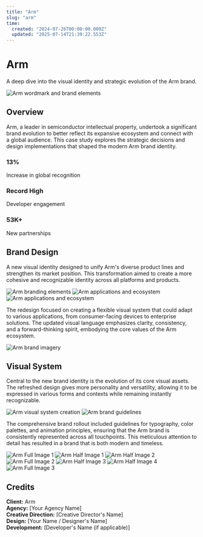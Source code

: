 ```yaml
---
title: "Arm"
slug: "arm"
time:
  created: "2024-07-26T00:00:00.000Z"
  updated: "2025-07-14T21:39:22.553Z"
---
```


# Arm

A deep dive into the visual identity and strategic evolution of the Arm brand.

<Image src="https://raw.githubusercontent.com/maxmcisted7/Nova/main/Screenshot%202025-06-16%20at%2008.28.50.png" alt="Arm wordmark and brand elements" variant="full" />

## Overview

Arm, a leader in semiconductor intellectual property, undertook a significant brand evolution to better reflect its expansive ecosystem and connect with a global audience. This case study explores the strategic decisions and design implementations that shaped the modern Arm brand identity.

<div className="grid grid-cols-1 md:grid-cols-3 gap-8 my-16">
  <div className="flex flex-col">
    <h3 className="text-2xl font-bold text-shiki-blue-light dark:text-shiki-blue-dark">13%</h3>
    <p className="text-muted">Increase in global recognition</p>
  </div>
  <div className="flex flex-col">
    <h3 className="text-2xl font-bold text-shiki-blue-light dark:text-shiki-blue-dark">Record High</h3>
    <p className="text-muted">Developer engagement</p>
  </div>
  <div className="flex flex-col">
    <h3 className="text-2xl font-bold text-shiki-blue-light dark:text-shiki-blue-dark">53K+</h3>
    <p className="text-muted">New partnerships</p>
  </div>
</div>

## Brand Design

A new visual identity designed to unify Arm's diverse product lines and strengthen its market position. This transformation aimed to create a more cohesive and recognizable identity across all platforms and products.

<Image src="https://raw.githubusercontent.com/maxmcisted7/Nova/main/Screenshot%202025-06-16%20at%2008.28.50.png" alt="Arm branding elements" variant="full" />

<ImageGroup className="grid grid-cols-1 md:grid-cols-2 gap-8">
  <Image src="https://raw.githubusercontent.com/maxmcisted7/Nova/main/Screenshot%202025-06-16%20at%2008.28.50.png" alt="Arm applications and ecosystem" fill />
  <Image src="https://raw.githubusercontent.com/maxmcisted7/Nova/main/Screenshot%202025-06-16%20at%2008.28.50.png" alt="Arm applications and ecosystem" fill />
</ImageGroup>

The redesign focused on creating a flexible visual system that could adapt to various applications, from consumer-facing devices to enterprise solutions. The updated visual language emphasizes clarity, consistency, and a forward-thinking spirit, embodying the core values of the Arm ecosystem.

<Image src="https://raw.githubusercontent.com/maxmcisted7/Nova/main/Screenshot%202025-06-16%20at%2008.28.50.png" alt="Arm brand imagery" variant="full" />

## Visual System

Central to the new brand identity is the evolution of its core visual assets. The refreshed design gives more personality and versatility, allowing it to be expressed in various forms and contexts while remaining instantly recognizable.

<ImageGroup className="grid grid-cols-1 md:grid-cols-2 gap-8">
  <Image src="https://raw.githubusercontent.com/maxmcisted7/Nova/main/Screenshot%202025-06-16%20at%2008.28.50.png" alt="Arm visual system creation" fill />
  <Image src="https://raw.githubusercontent.com/maxmcisted7/Nova/main/Screenshot%202025-06-16%20at%2008.28.50.png" alt="Arm brand guidelines" fill />
</ImageGroup>

The comprehensive brand rollout included guidelines for typography, color palettes, and animation principles, ensuring that the Arm brand is consistently represented across all touchpoints. This meticulous attention to detail has resulted in a brand that is both modern and timeless.

<Image src="https://raw.githubusercontent.com/maxmcisted7/Nova/main/Screenshot%202025-06-16%20at%2008.28.50.png" alt="Arm Full Image 1" variant="full" />

<ImageGroup className="grid grid-cols-1 md:grid-cols-2 gap-8">
  <Image src="https://raw.githubusercontent.com/maxmcisted7/Nova/main/Screenshot%202025-06-16%20at%2008.28.50.png" alt="Arm Half Image 1" fill />
  <Image src="https://raw.githubusercontent.com/maxmcisted7/Nova/main/Screenshot%202025-06-16%20at%2008.28.50.png" alt="Arm Half Image 2" fill />
</ImageGroup>

<Image src="https://raw.githubusercontent.com/maxmcisted7/Nova/main/Screenshot%202025-06-16%20at%2008.28.50.png" alt="Arm Full Image 2" variant="full" />

<ImageGroup className="grid grid-cols-1 md:grid-cols-2 gap-8">
  <Image src="https://raw.githubusercontent.com/maxmcisted7/Nova/main/Screenshot%202025-06-16%20at%2008.28.50.png" alt="Arm Half Image 3" fill />
  <Image src="https://raw.githubusercontent.com/maxmcisted7/Nova/main/Screenshot%202025-06-16%20at%2008.28.50.png" alt="Arm Half Image 4" fill />
</ImageGroup>

<Image src="https://raw.githubusercontent.com/maxmcisted7/Nova/main/Screenshot%202025-06-16%20at%2008.28.50.png" alt="Arm Full Image 3" variant="full" />

## Credits

**Client:** Arm  
**Agency:** [Your Agency Name]  
**Creative Direction:** [Creative Director's Name]  
**Design:** [Your Name / Designer's Name]  
**Development:** [Developer's Name (if applicable)] 